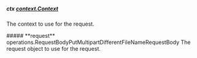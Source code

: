 
##### **ctx** [context.Context](https://pkg.go.dev/context#Context)
The context to use for the request.

<Collapsible>
    ##### **request** operations.RequestBodyPutMultipartDifferentFileNameRequestBody
    The request object to use for the request.
    <Collapsible.Break/>
    <RequestBodyPutMultipartDifferentFileNameRequestBody/>
</Collapsible>

